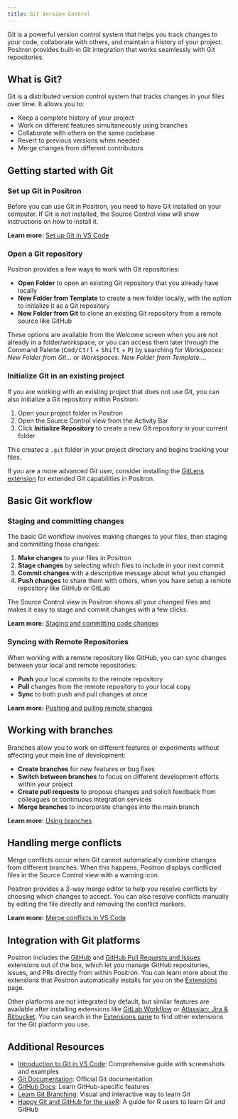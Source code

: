 ```yaml
---
title: Git Version Control
---
```


Git is a powerful version control system that helps you track changes to your code, collaborate with others, and maintain a history of your project. Positron provides built-in Git integration that works seamlessly with Git repositories.

## What is Git?

Git is a distributed version control system that tracks changes in your files over time. It allows you to:

- Keep a complete history of your project
- Work on different features simultaneously using branches  
- Collaborate with others on the same codebase
- Revert to previous versions when needed
- Merge changes from different contributors

## Getting started with Git

### Set up Git in Positron

Before you can use Git in Positron, you need to have Git installed on your computer. If Git is not installed, the Source Control view will show instructions on how to install it.

**Learn more:** [Set up Git in VS Code](https://code.visualstudio.com/docs/sourcecontrol/intro-to-git#_set-up-git-in-vs-code)

### Open a Git repository

Positron provides a few ways to work with Git repositories:

- **Open Folder** to open an existing Git repository that you already have locally
- **New Folder from Template** to create a new folder locally, with the option to initialize it as a Git repository
- **New Folder from Git** to clone an existing Git repository from a remote source like GitHub

These options are available from the Welcome screen when you are not already in a folder/workspace, or you can access them later through the Command Palette (<kbd>Cmd/Ctrl</kbd> + <kbd>Shift</kbd> + <kbd>P</kbd>) by searching for *Workspaces: New Folder from Git...* or *Workspaces: New Folder from Template...*.

### Initialize Git in an existing project

If you are working with an existing project that does not use Git, you can also initialize a Git repository within Positron:

1. Open your project folder in Positron
2. Open the Source Control view from the Activity Bar
3. Click **Initialize Repository** to create a new Git repository in your current folder

This creates a `.git` folder in your project directory and begins tracking your files.

::: callout-tip
If you are a more advanced Git user, consider installing the [GitLens extension](https://open-vsx.org/vscode/item?itemName=eamodio.gitlens) for extended Git capabilities in Positron.
:::

## Basic Git workflow

### Staging and committing changes

The basic Git workflow involves making changes to your files, then staging and committing those changes:

1. **Make changes** to your files in Positron
2. **Stage changes** by selecting which files to include in your next commit
3. **Commit changes** with a descriptive message about what you changed
4. **Push changes** to share them with others, when you have setup a remote repository like GitHub or GitLab

The Source Control view in Positron shows all your changed files and makes it easy to stage and commit changes with a few clicks.

**Learn more:** [Staging and committing code changes](https://code.visualstudio.com/docs/sourcecontrol/intro-to-git#_staging-and-committing-code-changes)

### Syncing with Remote Repositories

When working with a remote repository like GitHub, you can sync changes between your local and remote repositories:

- **Push** your local commits to the remote repository
- **Pull** changes from the remote repository to your local copy
- **Sync** to both push and pull changes at once

**Learn more:** [Pushing and pulling remote changes](https://code.visualstudio.com/docs/sourcecontrol/intro-to-git#_pushing-and-pulling-remote-changes)

## Working with branches

Branches allow you to work on different features or experiments without affecting your main line of development:

- **Create branches** for new features or bug fixes
- **Switch between branches** to focus on different development efforts within your project
- **Create pull requests** to propose changes and solicit feedback from colleagues or continuous integration services
- **Merge branches** to incorporate changes into the main branch

**Learn more:** [Using branches](https://code.visualstudio.com/docs/sourcecontrol/intro-to-git#_using-branches)

## Handling merge conflicts

Merge conflicts occur when Git cannot automatically combine changes from different branches. When this happens, Positron displays conflicted files in the Source Control view with a warning icon.

Positron provides a 3-way merge editor to help you resolve conflicts by choosing which changes to accept. You can also resolve conflicts manually by editing the file directly and removing the conflict markers.

**Learn more:** [Merge conflicts in VS Code](https://code.visualstudio.com/docs/sourcecontrol/overview#_merge-conflicts)

## Integration with Git platforms
Positron includes the [GitHub](https://open-vsx.org/extension/vscode/github) and [GitHub Pull Requests and Issues](https://open-vsx.org/extension/GitHub/vscode-pull-request-github) extensions out of the box, which let you manage GitHub repositories, issues, and PRs directly from within Positron. You can learn more about the extensions that Positron automatically installs for you on the [Extensions](extensions.qmd#bootstrapped-extensions) page.

Other platforms are not integrated by default, but similar features are available after installing extensions like [GitLab Workflow](https://open-vsx.org/extension/GitLab/gitlab-workflow) or [Atlassian: Jira & Bitbucket](https://open-vsx.org/extension/atlassian/atlascode). You can search in the [Extensions pane](extensions.qmd#accessing-extensions) to find other extensions for the Git platform you use.

## Additional Resources

- [Introduction to Git in VS Code ](https://code.visualstudio.com/docs/sourcecontrol/intro-to-git): Comprehensive guide with screenshots and examples
- [Git Documentation](https://git-scm.com/doc): Official Git documentation
- [GitHub Docs](https://guides.github.com/): Learn GitHub-specific features
- [Learn Git Branching](https://learngitbranching.js.org/): Visual and interactive way to learn Git
- [Happy Git and GitHub for the useR](https://happygitwithr.com/): A guide for R users to learn Git and GitHub